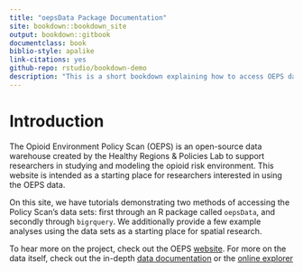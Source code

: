 ```yaml
--- 
title: "oepsData Package Documentation"
site: bookdown::bookdown_site
output: bookdown::gitbook
documentclass: book
biblio-style: apalike
link-citations: yes
github-repo: rstudio/bookdown-demo
description: "This is a short bookdown explaining how to access OEPS data through R and showing off a few potential uses."
---
```


# Introduction

The Opioid Environment Policy Scan (OEPS) is an open-source data warehouse created by the Healthy Regions & Policies Lab to support researchers in studying and modeling the opioid risk environment. This website is intended as a starting place for researchers interested in using the OEPS data.

On this site, we have tutorials demonstrating two methods of accessing the Policy Scan's data sets: first through an R package called `oepsData`, and secondly through `bigrquery`. We additionally provide a few example analyses using the data sets as a starting place for spatial research. 

To hear more on the project, check out the OEPS [website](). For more on the data itself, check out the in-depth [data documentation]() or the [online explorer]()



